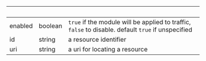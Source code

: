 
| &nbsp;  | &nbsp;  | &nbsp;                                                                                             |
| ------- | ------- | -------------------------------------------------------------------------------------------------- |
| enabled | boolean | `true` if the module will be applied to traffic, `false` to disable. default `true` if unspecified |
| id      | string  | a resource identifier                                                                              |
| uri     | string  | a uri for locating a resource                                                                      |
